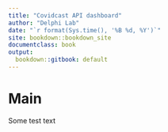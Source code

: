```yaml
---
title: "Covidcast API dashboard"
author: "Delphi Lab"
date: "`r format(Sys.time(), '%B %d, %Y')`"
site: bookdown::bookdown_site
documentclass: book
output:
  bookdown::gitbook: default
---
```


# Main

Some test text
